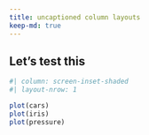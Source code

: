```yaml
---
title: uncaptioned column layouts
keep-md: true
---
```


## Let's test this

```r
#| column: screen-inset-shaded
#| layout-nrow: 1

plot(cars)
plot(iris)
plot(pressure)
```